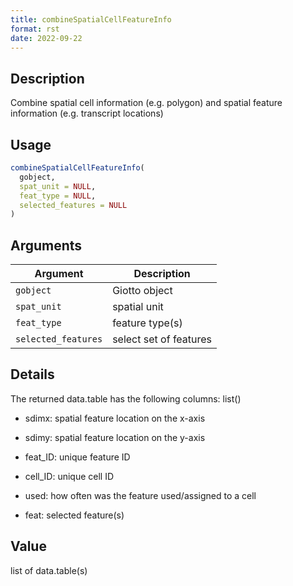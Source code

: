 ```yaml
--- 
title: combineSpatialCellFeatureInfo 
format: rst 
date: 2022-09-22 
--- 
```


## Description

Combine spatial cell information (e.g. polygon)
 and spatial feature information (e.g. transcript locations)


## Usage

```r
combineSpatialCellFeatureInfo(
  gobject,
  spat_unit = NULL,
  feat_type = NULL,
  selected_features = NULL
)
```


## Arguments

Argument      |Description
------------- |----------------
`gobject`     |     Giotto object
`spat_unit`     |     spatial unit
`feat_type`     |     feature type(s)
`selected_features`     |     select set of features


## Details

The returned data.table has the following columns: list() 
   

*  sdimx: spatial feature location on the x-axis   

*  sdimy: spatial feature location on the y-axis   

*  feat_ID: unique feature ID   

*  cell_ID: unique cell ID   

*  used: how often was the feature used/assigned to a cell   

*  feat: selected feature(s)


## Value

list of data.table(s)


